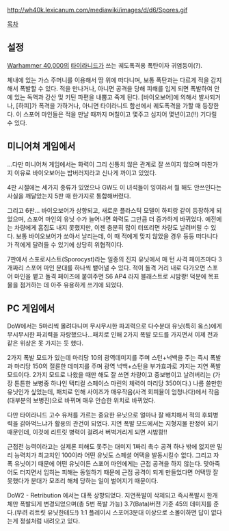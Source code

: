 http://wh40k.lexicanum.com/mediawiki/images/d/d6/Spores.gif

[[목차]]

== 설정 ==
[[Warhammer 40,000]]의 [[타이라니드]]가 쓰는 궤도폭격용 폭탄이자 귀염둥이(?).

체내에 있는 가스 주머니를 이용해서 땅 위에 떠다니며, 보통 폭탄과는 다르게 적을 감지해서 폭발할 수 있다. 적을 만나거나, 아니면 공격을 당해 피해를 입게 되면 폭발하여 안에 있는 독액과 강산 및 키틴 파편을 내뿜고 죽게 된다. [바이오보어]에 의해서 발사되거나, [하피]가 폭격을 가하거나, 아니면 타이라니드 함선에서 궤도폭격을 가할 때 등장한다. 이 스포어 마인들은 적을 만날 때까지 며칠이고 몇주고 심지어 몇년이고(!!) 기다릴 수 있다.

== 미니어쳐 게임에서 ==
...다만 미니어쳐 게임에서는 화력이 그리 신통치 않은 관계로 잘 쓰이지 않으며 마찬가지 이유로 바이오보어는 밥버러지라고 신나게 까이고 있었다.

4판 시절에는 세가지 종류가 있었으나 GW도 이 녀석들이 잉여라서 뭘 해도 안쓰인다는 사실을 깨달았는지 5판 때 한가지로 통합해버렸다.

그리고 6판... 바이오보어가 상향되고, 새로운 플라스틱 모델이 하피랑 같이 등장하게 되었으며, 스포어 마인의 유닛 수가 늘어나면 화력도 그만큼 더 증가하게 바뀌었다. 예전에는 차량에게 흠집도 내지 못했지만, 이젠 충분히 많이 터뜨리면 차량도 날려버릴 수 있다. 보통 바이오보어가 쏘아서 날리는데, 이 때 적에게 맞지 않았을 경우 둥둥 떠다니다가 적에게 달려들 수 있기에 상당히 위협적이다.

7판에서 스포로시스트(Sporocyst)라는 일종의 진지 유닛에서 매 턴 사격 페이즈마다 3개짜리 스포어 마인 분대를 하나씩 뱉어낼 수 있다. 적이 돌격 거리 내로 다가오면 스포어 마인을 뱉고 돌격 페이즈에 붙여주면 S6 AP4 라지 블래스트로 시밤쾅! 덕분에 목표물을 점거하는 데 아주 유용하게 쓰기에 되었다.

== PC 게임에서 ==
DoW에서는 5마리씩 몰려다니며 무시무시한 파괴력으로 다수분대 유닛(특히 옼스)에게 무시무시한 파괴력을 자랑했으나...패치로 인해 2가지 폭발 모드를 가지면서 이제 전과 같은 위상은 못 가지는 듯 했다.

2가지 폭발 모드가 있는데 마리당 10의 광역데미지를 주며 스턴+넉백을 주는 즉시 폭발과 마리당 150의 절륜한 데미지를 주며 광역 넉백+스턴을 부가효과로 가지는 지연 폭발 모드이다. 2가지 모드로 나왔을 때만 해도 잘 쓰면 차량이고 중보병이고 날려버리는 (가장 튼튼한 보병중 하나인 택티컬 스페이스 마린의 체력이 마리당 350이다.) 나름 쓸만한 유닛인가 싶었는데, 패치로 인해 사이즈가 매우작음(사격 회피율이 엄청나다)에서 작음(대부분의 보병진)으로 바뀌며 매우 안습한 위치로 바뀌었다.

다만 타이라니드 고수 유저를 가르는 중요한 유닛으로 얼마나 잘 배치해서 적의 후퇴병력을 갉아먹느냐가 활용의 관건이 되었다. 지연 폭발 모드에서는 지형지물 판정이 되기 때문인데, 이것에 리트릿 병력이 걸려서 버벅거리게 되면 시밤쾅!!

근접전 능력이라고는 실제론 피해도 못주는 대미지 1짜리 촉수 공격 하나 밖에 없지만 밀리 능력치가 최고치인 100이라 어떤 유닛도 스페셜 어택을 발동시킬수 없다. 그리고 자폭 유닛이기 때문에 어떤 유닛이든 스포어 마인에게는 근접 공격을 하지 않는다. 맞아죽어도 터지면서 입히는 피해는 동일하기 때문에 근접 공격이 되게 만들었다면 어택땅 잘못했다가 분대가 모조리 해체 당하는 일이 벌어지기 때문이다.

DoW2 - Retribution 에서는 대폭 상향되었다.
지연폭발이 삭제되고 즉시폭발시 한개체만 폭발되게 변경되었으며(총 5번 폭발 가능) 3.7(Bata)버전 기준 45의 데미지를 준다.(무려 리트릿 유닛한테도!) 1:1 플레이시 스포어3분대 이상으로 소몰이하면 답이 없다는게 정설처럼 내려오고 있다.
